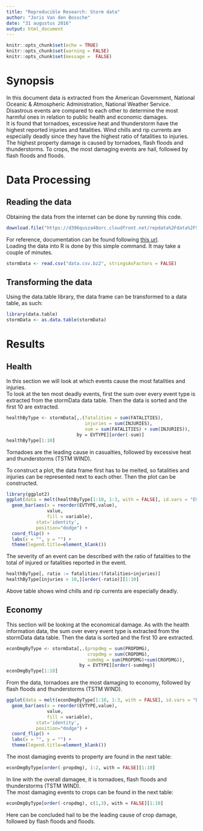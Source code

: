 ```yaml
---
title: "Reproducible Research: Storm data"
author: "Joris Van den Bossche"
date: "31 augustus 2016"
output: html_document
---
```


```r
knitr::opts_chunk$set(echo = TRUE)
knitr::opts_chunk$set(warning = FALSE)
knitr::opts_chunk$set(message =  FALSE)
```
# Synopsis
In this document data is extracted from the American Government, National Oceanic & Atmospheric Administration, National Weather Service. Disastrous events are compared to each other to determine the most harmful ones in relation to public health and economic damages.  
It is found that tornadoes, excessive heat and thunderstorm have the highest reported injuries and fatalities. Wind chills and rip currents are especially deadly since they have the highest ratio of fatalities to injuries. The highest property damage is caused by tornadoes, flash floods and thunderstorms. To crops, the most damaging events are hail, followed by flash floods and floods.

# Data Processing
## Reading the data
Obtaining the data from the internet can be done by running this code.
```r
download.file("https://d396qusza40orc.cloudfront.net/repdata%2Fdata%2FStormData.csv.bz2","data.csv.bz2")
```
For reference, documentation can be found following [this url](https://d396qusza40orc.cloudfront.net/repdata%2Fpeer2_doc%2Fpd01016005curr.pdf).  
Loading the data into R is done by this simple command. It may take a couple of minutes.
```r
stormData <- read.csv("data.csv.bz2", stringsAsFactors = FALSE)
```

## Transforming the data
Using the data.table library, the data frame can be transformed to a data table, as such:
```r
library(data.table)
stormData <- as.data.table(stormData)
```

# Results
## Health
In this section we will look at which events cause the most fatalities and injuries.  
To look at the ten most deadly events, first the sum over every event type is extracted from the stormData data table. Then the data is sorted and the first 10 are extracted.
```r
healthByType <- stormData[,.(fatalities = sum(FATALITIES), 
                             injuries = sum(INJURIES),
                             sum = sum(FATALITIES) + sum(INJURIES)), 
                          by = EVTYPE][order(-sum)]
healthByType[1:10]
```
Tornadoes are the leading cause in casualties, followed by excessive heat and thunderstorms (TSTM WIND).

To construct a plot, the data frame first has to be melted, so fatalities and injuries can be represented next to each other. Then the plot can be constructed.
```r
library(ggplot2)
ggplot(data = melt(healthByType[1:10, 1:3, with = FALSE], id.vars = "EVTYPE")) +
  geom_bar(aes(x = reorder(EVTYPE,value), 
               value, 
               fill = variable), 
           stat='identity', 
           position="dodge") +
  coord_flip() +
  labs(x = "", y = "") +
  theme(legend.title=element_blank())
```

The severity of an event can be described with the ratio of fatalities to the total of injured or fatalities reported in the event.
```r
healthByType[, ratio := fatalities/(fatalities+injuries)]
healthByType[injuries > 10,][order(-ratio)][1:10]
```
Above table shows wind chills and rip currents are especially deadly.

## Economy
This section will be looking at the economical damage. As with the health information data, the sum over every event type is extracted from the stormData data table. Then the data is sorted and the first 10 are extracted.
```r
econDmgByType <- stormData[,.(propdmg = sum(PROPDMG), 
                              cropdmg = sum(CROPDMG),
                              sumdmg = sum(PROPDMG)+sum(CROPDMG)), 
                           by = EVTYPE][order(-sumdmg)]
econDmgByType[1:10]
```
From the data, tornadoes are the most damaging to economy, followed by flash floods and thunderstorms (TSTM WIND).
```r
ggplot(data = melt(econDmgByType[1:10, 1:3, with = FALSE], id.vars = "EVTYPE")) +
  geom_bar(aes(x = reorder(EVTYPE,value), 
               value, 
               fill = variable), 
           stat='identity', 
           position="dodge") +
  coord_flip() +
  labs(x = "", y = "") +
  theme(legend.title=element_blank())
```

The most damaging events to property are found in the next table:
```r
econDmgByType[order(-propdmg), 1:2, with = FALSE][1:10]
```
In line with the overall damagee, it is tornadoes, flash floods and thunderstorms (TSTM WIND).  
The most damaging events to crops can be found in the next table:
```r
econDmgByType[order(-cropdmg), c(1,3), with = FALSE][1:10]

```
Here can be concluded hail to be the leading cause of crop damage, followed by flash floods and floods.